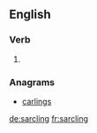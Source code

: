 ==English==

===Verb===
{{head|en}}

# {{present participle of|sarcle}}

===Anagrams===
* [[carlings#English|carlings]]

[[de:sarcling]]
[[fr:sarcling]]